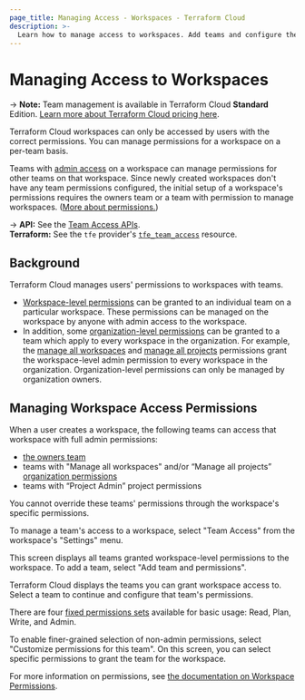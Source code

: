 ```yaml
---
page_title: Managing Access - Workspaces - Terraform Cloud
description: >-
  Learn how to manage access to workspaces. Add teams and configure their permissions.
---
```


# Managing Access to Workspaces

<!-- BEGIN: TFC:only name:pnp-callout -->
-> **Note:** Team management is available in Terraform Cloud **Standard** Edition. [Learn more about Terraform Cloud pricing here](https://www.hashicorp.com/products/terraform/pricing).
<!-- END: TFC:only name:pnp-callout -->

Terraform Cloud workspaces can only be accessed by users with the correct permissions. You can manage permissions for a workspace on a per-team basis.

Teams with [admin access](/terraform/cloud-docs/users-teams-organizations/permissions) on a workspace can manage permissions for other teams on that workspace. Since newly created workspaces don't have any team permissions configured, the initial setup of a workspace's permissions requires the owners team or a team with permission to manage workspaces. ([More about permissions.](/terraform/cloud-docs/users-teams-organizations/permissions))

[permissions-citation]: #intentionally-unused---keep-for-maintainers

-> **API:** See the [Team Access APIs](/terraform/cloud-docs/api-docs/team-access). <br/>
**Terraform:** See the `tfe` provider's [`tfe_team_access`](https://registry.terraform.io/providers/hashicorp/tfe/latest/docs/resources/team_access) resource.

## Background

Terraform Cloud manages users' permissions to workspaces with teams.

- [Workspace-level permissions](/terraform/cloud-docs/users-teams-organizations/permissions#workspace-permissions) can be granted to an individual team on a particular workspace. These permissions can be managed on the workspace by anyone with admin access to the workspace.
- In addition, some [organization-level permissions](/terraform/cloud-docs/users-teams-organizations/permissions#organization-permissions) can be granted to a team which apply to every workspace in the organization. For example, the
  [manage all workspaces](/terraform/cloud-docs/users-teams-organizations/permissions#manage-all-workspaces) and [manage all projects](/terraform/cloud-docs/users-teams-organizations/permissions#manage-all-projects) permissions grant the workspace-level admin permission to every workspace in the organization. Organization-level permissions can only be managed by organization owners.

## Managing Workspace Access Permissions

When a user creates a workspace, the following teams can access that workspace with full admin permissions:
- [the owners team](/terraform/cloud-docs/users-teams-organizations/teams#the-owners-team)
- teams with "Manage all workspaces" and/or “Manage all projects” [organization permissions](/terraform/cloud-docs/users-teams-organizations/permissions#project-permissions)
- teams with “Project Admin” project permissions

You cannot override these teams' permissions through the workspace's specific permissions.

To manage a team's access to a workspace, select "Team Access" from the workspace's "Settings" menu.

This screen displays all teams granted workspace-level permissions to the workspace. To add a team, select "Add team and permissions".

Terraform Cloud displays the teams you can grant workspace access to. Select a team to continue and configure that team's permissions.

There are four [fixed permissions sets](/terraform/cloud-docs/users-teams-organizations/permissions#fixed-permission-sets) available for basic usage: Read, Plan, Write, and Admin.

To enable finer-grained selection of non-admin permissions, select "Customize permissions for this team". On this screen, you can select specific permissions to grant the team for the workspace. 

For more information on permissions, see [the documentation on Workspace Permissions](/terraform/cloud-docs/users-teams-organizations/permissions#workspace-permissions).

